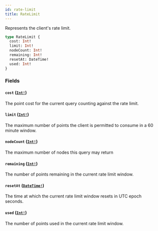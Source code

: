 ```yaml
---
id: rate-limit
title: RateLimit
---
```


Represents the client's rate limit.

```graphql
type RateLimit {
  cost: Int!
  limit: Int!
  nodeCount: Int!
  remaining: Int!
  resetAt: DateTime!
  used: Int!
}
```

### Fields

#### `cost` ([`Int!`](/docs/api/scalars/int))

The point cost for the current query counting against the rate limit.

#### `limit` ([`Int!`](/docs/api/scalars/int))

The maximum number of points the client is permitted to consume in a 60 minute window.

#### `nodeCount` ([`Int!`](/docs/api/scalars/int))

The maximum number of nodes this query may return

#### `remaining` ([`Int!`](/docs/api/scalars/int))

The number of points remaining in the current rate limit window.

#### `resetAt` ([`DateTime!`](/docs/api/scalars/date-time))

The time at which the current rate limit window resets in UTC epoch seconds.

#### `used` ([`Int!`](/docs/api/scalars/int))

The number of points used in the current rate limit window.
